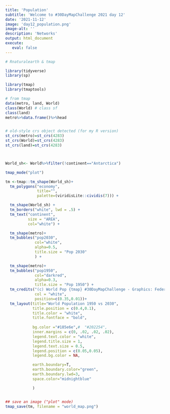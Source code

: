 ```yaml
---
title: 'Population'
subtitle: 'Welcome to #30DayMapChallenge 2021 day 12'
date: '2021-11-12'
image: 'day12_population.png'
image-alt: ''
description: 'Networks'
output: html_document
execute: 
   eval: false
---
```



```r
# Rnaturalearth & tmap

library(tidyverse)
library(sp)

library(tmap)
library(tmaptools)

# from tmap
data(metro, land, World)
class(World) # class sf
class(land)
metro%>%data.frame()%>%head


# old-style crs object detected (for my R version)
st_crs(metro)=st_crs(4283)
st_crs(World)=st_crs(4283)
st_crs(land)=st_crs(4283)



World_sh<- World%>%filter(!continent=="Antarctica")

tmap_mode("plot")

tm <-tmap::tm_shape(World_sh)+
  tm_polygons("economy",
              title="",
              palette=(viridisLite::cividis(7))) +

  tm_shape(World_sh) +
  tm_borders("white", lwd = .5) +
  tm_text("continent",
          size = "AREA",
          col="white") +

  tm_shape(metro)+
  tm_bubbles("pop2030",
             col="white",
             alpha=0.5,
             title.size = "Pop 2030"
             ) +

  tm_shape(metro)+
  tm_bubbles("pop1950",
             col="darkred",
             alpha=0.3,
             title.size = "Pop 1950") +
  tm_credits("(c) World Pop {tmap} #30DayMapChallenge - Graphics: Federica Gazzelloni", 
             col = "white",
             position=c(0.35,0.01))+
  tm_layout(title="World Population 1950 vs 2030",
            title.position = c(0.4,0.1),
            title.color = "white",
            title.fontface = "bold",
            
            bg.color ="#185e6e",#  "#202254",
            inner.margins = c(0, .02, .02, .02),
            legend.text.color = "white",
            legend.title.size = 1,
            legend.text.size = 0.5,
            legend.position = c(0.05,0.05),
            legend.bg.color = NA,

            earth.boundary=T,
            earth.boundary.color="green",
            earth.boundary.lwd=3,
            space.color="midnightblue"

            )


## save an image ("plot" mode)
tmap_save(tm, filename = "world_map.png")
```




